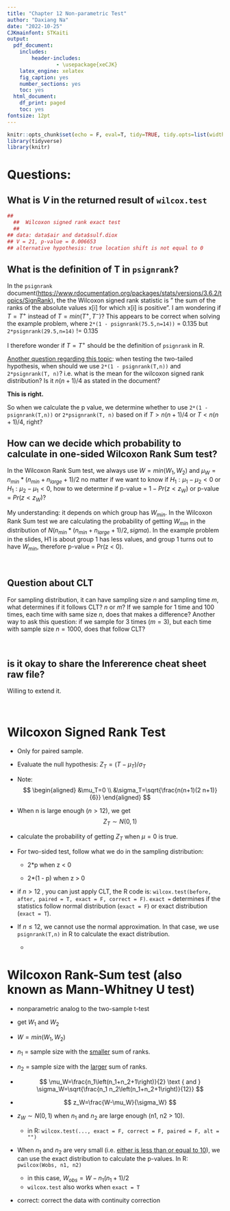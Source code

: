 ```yaml
---
title: "Chapter 12 Non-parametric Test"
author: "Daxiang Na"
date: "2022-10-25"
CJKmainfont: STKaiti
output: 
  pdf_document: 
    includes:
        header-includes:
                - \usepackage{xeCJK}
    latex_engine: xelatex
    fig_caption: yes
    number_sections: yes
    toc: yes
  html_document:
    df_print: paged
    toc: yes
fontsize: 12pt
---
```


```r
knitr::opts_chunk$set(echo = F, eval=T, tidy=TRUE, tidy.opts=list(width.cutoff=70))
library(tidyverse)
library(knitr)
```

# Questions:

## What is $V$ in the returned result of `wilcox.test`

```r
##
  ##  Wilcoxon signed rank exact test
  ##
## data: data$air and data$sulf.diox
## V = 21, p-value = 0.006653
## alternative hypothesis: true location shift is not equal to 0
```

## What is the definition of T in `psignrank`?

In the `psignrank` document(<https://www.rdocumentation.org/packages/stats/versions/3.6.2/topics/SignRank>), the the Wilcoxon signed rank statistic is " the sum of the ranks of the absolute values x[i] for which x[i] is positive". I am wondering if $T = T^+$ instead of $T = min(T^+, T^-)$? This appears to be correct when solving the example problem, where `2*(1 - psignrank(75.5,n=14))` = 0.135 but `2*psignrank(29.5,n=14)` != 0.135

I therefore wonder if $T = T^+$ should be the definition of `psignrank` in R.

[Another question regarding this topic]{.underline}: when testing the two-tailed hypothesis, when should we use `2*(1 - psignrank(T,n))` and `2*psignrank(T, n)`? i.e. what is the mean for the wilcoxon signed rank distribution? Is it $n(n + 1)/4$ as stated in the document?

**This is right.**

So when we calculate the p value, we determine whether to use `2*(1 - psignrank(T,n))` or `2*psignrank(T, n)` based on if $T > n(n + 1)/4$ or $T < n(n + 1)/4$, right?

## How can we decide which probability to calculate in one-sided Wilcoxon Rank Sum test?

In the Wilcoxon Rank Sum test, we always use $W = min(W_1, W_2)$ and $\mu_W = n_{min}*(n_{min} + n_{large} + 1)/2$ no matter if we want to know if $H_1: \mu_1 - \mu_2 < 0$ or $H_1: \mu_2 - \mu_1 < 0$, how to we determine if p-value = $1 - Pr(z < z_W)$ or p-value = $Pr(z < z_W)$?

My understanding: it depends on which group has $W_{min}$. In the Wilcoxon Rank Sum test we are calculating the probability of getting $W_{min}$ in the distribution of $N(n_{min}*(n_{min} + n_{large} + 1)/2, sigma)$. In the example problem in the slides, H1 is about group 1 has less values, and group 1 turns out to have $W_{min}$, therefore p-value = Pr(z < 0). 

\

## Question about CLT

For sampling distribution, it can have sampling size $n$ and sampling time $m$, what determines if it follows CLT? $n$ or $m$? If we sample for 1 time and 100 times, each time with same size $n$, does that makes a difference? Another way to ask this question: if we sample for 3 times ($m = 3$), but each time with sample size $n = 1000$, does that follow CLT?

\

## is it okay to share the Infererence cheat sheet raw file?

Willing to extend it.

\

# Wilcoxon Signed Rank Test

-   Only for paired sample.

-   Evaluate the null hypothesis: $Z_{T} = (T - \mu_{T})/\sigma_{T}$

-   Note: $$
    \begin{aligned}
    &\mu_T=0 \\
    &\sigma_T=\sqrt{\frac{n(n+1)(2 n+1)}{6}}
    \end{aligned}
    $$

-   When n is large enough ($n > 12$), we get$$
    Z_T \sim N(0,1)
    $$

-   calculate the probability of getting $Z_{T}$ when $\mu = 0$ is true.

-   For two-sided test, follow what we do in the sampling distribution:

    -   2\*p when z \< 0

    -   2\*(1 - p) when z \> 0

-   if $n > 12$ , you can just apply CLT, the R code is: `wilcox.test(before, after, paired = T, exact = F, correct = F)`. `exact =` determines if the statistics follow normal distribution (`exact = F`) or exact distribution (`exact = T`).

-   If $n \le 12$, we cannot use the normal approximation. In that case, we use `psignrank(T,n)` in R to calculate the exact distribution.

    -   \textcolor{red}{R requires $T = T^+$ for this to work correctly!}

# Wilcoxon Rank-Sum test (also known as Mann-Whitney U test)

-   nonparametric analog to the two-sample t-test

-   get $W_{1}$ and $W_{2}$

-   $W = min(W_1, W_2)$

-   $n_1$ = sample size with the [smaller]{.underline} sum of ranks.

-   $n_2$ = sample size with the [larger]{.underline} sum of ranks.

-   $$
    \mu_W=\frac{n_1\left(n_1+n_2+1\right)}{2} \text { and } \sigma_W=\sqrt{\frac{n_1 n_2\left(n_1+n_2+1\right)}{12}}
    $$

-   $$
    z_W=\frac{W-\mu_W}{\sigma_W}
    $$

-   $z_W \sim N(0, 1)$ when $n_1$ and $n_2$ are large enough (n1, n2 \> 10).

    -   in R: `wilcox.test(..., exact = F, correct = F, paired = F, alt = "")`

-   When $n_1$ and $n_2$ are very small (i.e. [either is less than or equal to 10]{.underline}), we can use the exact distribution to calculate the p-values. In R: `pwilcox(Wobs, n1, n2)`

    -   in this case, $W_{obs} = W - n_1(n_1 + 1)/2$
    -   `wilcox.test` also works when `exact = T`

-   correct: correct the data with continuity correction
